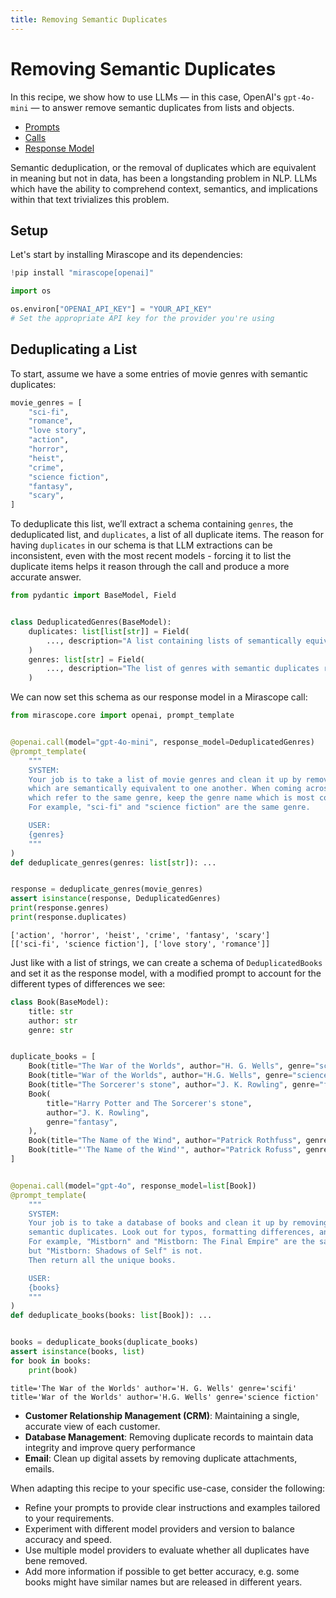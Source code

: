 ```yaml
---
title: Removing Semantic Duplicates
---
```


# Removing Semantic Duplicates

 In this recipe, we show how to use LLMs — in this case, OpenAI's `gpt-4o-mini` — to answer remove semantic duplicates from lists and objects.

<Info title="Mirascope Concepts Used" collapsible={true} defaultCollapsed={true}>
<ul>
<li><a href="/docs/mirascope/learn/prompts/">Prompts</a></li>
<li><a href="/docs/mirascope/learn/calls/">Calls</a></li>
<li><a href="/docs/mirascope/learn/response_models/">Response Model</a></li>
</ul>
</Info>

<Note title="Background">
<p>
Semantic deduplication, or the removal of duplicates which are equivalent in meaning but not in data, has been a longstanding problem in NLP. LLMs which have the ability to comprehend context, semantics, and implications within that text trivializes this problem.
</p>
</Note>

## Setup

Let's start by installing Mirascope and its dependencies:


```python
!pip install "mirascope[openai]"
```


```python
import os

os.environ["OPENAI_API_KEY"] = "YOUR_API_KEY"
# Set the appropriate API key for the provider you're using
```

## Deduplicating a List

To start, assume we have a some entries of movie genres with semantic duplicates:


```python
movie_genres = [
    "sci-fi",
    "romance",
    "love story",
    "action",
    "horror",
    "heist",
    "crime",
    "science fiction",
    "fantasy",
    "scary",
]
```

To deduplicate this list, we’ll extract a schema containing `genres`, the deduplicated list, and `duplicates`, a list of all duplicate items. The reason for having `duplicates` in our schema is that LLM extractions can be inconsistent, even with the most recent models - forcing it to list the duplicate items helps it reason through the call and produce a more accurate answer.



```python
from pydantic import BaseModel, Field


class DeduplicatedGenres(BaseModel):
    duplicates: list[list[str]] = Field(
        ..., description="A list containing lists of semantically equivalent items"
    )
    genres: list[str] = Field(
        ..., description="The list of genres with semantic duplicates removed"
    )
```


We can now set this schema as our response model in a Mirascope call:



```python
from mirascope.core import openai, prompt_template


@openai.call(model="gpt-4o-mini", response_model=DeduplicatedGenres)
@prompt_template(
    """
    SYSTEM:
    Your job is to take a list of movie genres and clean it up by removing items
    which are semantically equivalent to one another. When coming across multiple items
    which refer to the same genre, keep the genre name which is most commonly used.
    For example, "sci-fi" and "science fiction" are the same genre.

    USER:
    {genres}
    """
)
def deduplicate_genres(genres: list[str]): ...


response = deduplicate_genres(movie_genres)
assert isinstance(response, DeduplicatedGenres)
print(response.genres)
print(response.duplicates)
```

    ['action', 'horror', 'heist', 'crime', 'fantasy', 'scary']
    [['sci-fi', 'science fiction'], ['love story', 'romance']]



Just like with a list of strings, we can create a schema of `DeduplicatedBooks` and set it as the response model, with a modified prompt to account for the different types of differences we see:



```python
class Book(BaseModel):
    title: str
    author: str
    genre: str


duplicate_books = [
    Book(title="The War of the Worlds", author="H. G. Wells", genre="scifi"),
    Book(title="War of the Worlds", author="H.G. Wells", genre="science fiction"),
    Book(title="The Sorcerer's stone", author="J. K. Rowling", genre="fantasy"),
    Book(
        title="Harry Potter and The Sorcerer's stone",
        author="J. K. Rowling",
        genre="fantasy",
    ),
    Book(title="The Name of the Wind", author="Patrick Rothfuss", genre="fantasy"),
    Book(title="'The Name of the Wind'", author="Patrick Rofuss", genre="fiction"),
]


@openai.call(model="gpt-4o", response_model=list[Book])
@prompt_template(
    """
    SYSTEM:
    Your job is to take a database of books and clean it up by removing items which are
    semantic duplicates. Look out for typos, formatting differences, and categorizations.
    For example, "Mistborn" and "Mistborn: The Final Empire" are the same book 
    but "Mistborn: Shadows of Self" is not.
    Then return all the unique books.

    USER:
    {books}
    """
)
def deduplicate_books(books: list[Book]): ...


books = deduplicate_books(duplicate_books)
assert isinstance(books, list)
for book in books:
    print(book)
```

    title='The War of the Worlds' author='H. G. Wells' genre='scifi'
    title='War of the Worlds' author='H.G. Wells' genre='science fiction'


<Info title="Additional Real-World Examples">
<ul>
<li><b>Customer Relationship Management (CRM)</b>: Maintaining a single, accurate view of each customer.</li>
<li><b>Database Management</b>: Removing duplicate records to maintain data integrity and improve query performance</li>
<li><b>Email</b>: Clean up digital assets by removing duplicate attachments, emails.</li>
</ul>
</Info>

When adapting this recipe to your specific use-case, consider the following:

- Refine your prompts to provide clear instructions and examples tailored to your requirements.
- Experiment with different model providers and version to balance accuracy and speed.
- Use multiple model providers to evaluate whether all duplicates have bene removed.
- Add more information if possible to get better accuracy, e.g. some books might have similar names but are released in different years.

